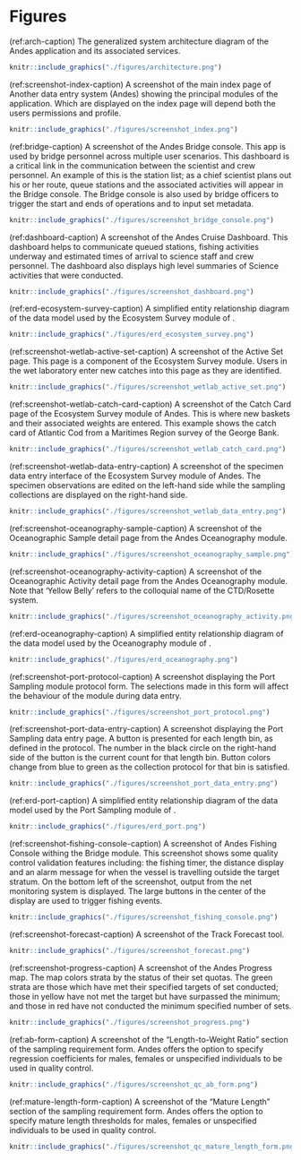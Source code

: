 # Figures

(ref:arch-caption) The generalized system architecture diagram of the Andes application and its associated services.
```r
knitr::include_graphics("./figures/architecture.png")
```
\clearpage

(ref:screenshot-index-caption) A screenshot of the main index page of Another data entry system (Andes) showing the principal modules of the application. Which are displayed on the index page will depend both the users permissions and profile.
```r
knitr::include_graphics("./figures/screenshot_index.png")
```
\clearpage

(ref:bridge-caption) A screenshot of the Andes Bridge console. This app is used by bridge personnel across multiple user scenarios. This dashboard is a critical link in the communication between the scientist and crew personnel. An example of this is the station list; as a chief scientist plans out his or her route, queue stations and the associated activities will appear in the Bridge console. The Bridge console is also used by bridge officers to trigger the start and ends of operations and to input set metadata.

```r
knitr::include_graphics("./figures/screenshot_bridge_console.png")
```
\clearpage

(ref:dashboard-caption) A screenshot of the Andes Cruise Dashboard. This dashboard helps to communicate queued stations, fishing activities underway and estimated times of arrival to science staff and crew personnel. The dashboard also displays high level summaries of Science activities that were conducted.
```r
knitr::include_graphics("./figures/screenshot_dashboard.png")
```
\clearpage

(ref:erd-ecosystem-survey-caption) A simplified entity relationship diagram of the data model used by the Ecosystem Survey module of \gls{andes}.
```r
knitr::include_graphics("./figures/erd_ecosystem_survey.png")
```
\clearpage

(ref:screenshot-wetlab-active-set-caption) A screenshot of the Active Set page. This page is a component of the Ecosystem Survey module. Users in the wet laboratory enter new catches into this page as they are identified.
```r
knitr::include_graphics("./figures/screenshot_wetlab_active_set.png")
```
\clearpage

(ref:screenshot-wetlab-catch-card-caption) A screenshot of the Catch Card page of the Ecosystem Survey module of Andes. This is where new baskets and their associated weights are entered. This example shows the catch card of Atlantic Cod from a Maritimes Region survey of the George Bank.
```r
knitr::include_graphics("./figures/screenshot_wetlab_catch_card.png")
```
\clearpage

(ref:screenshot-wetlab-data-entry-caption) A screenshot of the specimen data entry interface of the Ecosystem Survey module of Andes. The specimen observations are edited on the left-hand side while the sampling collections are displayed on the right-hand side.
```r
knitr::include_graphics("./figures/screenshot_wetlab_data_entry.png")
```
\clearpage

(ref:screenshot-oceanography-sample-caption) A screenshot of the Oceanographic Sample detail page from the Andes Oceanography module.
```r
knitr::include_graphics("./figures/screenshot_oceanography_sample.png")
```
\clearpage

(ref:screenshot-oceanography-activity-caption) A screenshot of the Oceanographic Activity detail page from the Andes Oceanography module. Note that 'Yellow Belly' refers to the colloquial name of the CTD/Rosette system.
```r
knitr::include_graphics("./figures/screenshot_oceanography_activity.png")
```
\clearpage

(ref:erd-oceanography-caption) A simplified entity relationship diagram of the data model used by the Oceanography module of \gls{andes}.
```r
knitr::include_graphics("./figures/erd_oceanography.png")
```
\clearpage


(ref:screenshot-port-protocol-caption) A screenshot displaying the Port Sampling module protocol form. The selections made in this form will affect the behaviour of the module during data entry.
```r
knitr::include_graphics("./figures/screenshot_port_protocol.png")
```
\clearpage

(ref:screenshot-port-data-entry-caption) A screenshot displaying the Port Sampling data entry page. A button is presented for each length bin, as defined in the protocol. The number in the black circle on the right-hand side of the button is the current count for that length bin. Button colors change from blue to green as the collection protocol for that bin is satisfied.
```r
knitr::include_graphics("./figures/screenshot_port_data_entry.png")
```
\clearpage

(ref:erd-port-caption) A simplified entity relationship diagram of the data model used by the Port Sampling module of \gls{andes}.
```r
knitr::include_graphics("./figures/erd_port.png")
```
\clearpage

(ref:screenshot-fishing-console-caption) A screenshot of Andes Fishing Console withing the Bridge module. This screenshot shows some quality control validation features including: the fishing timer, the distance display and an alarm message for when the vessel is travelling outside the target stratum. On the bottom left of the screenshot, output from the net monitoring system is displayed. The large buttons in the center of the display are used to trigger fishing events.
```r
knitr::include_graphics("./figures/screenshot_fishing_console.png")
```
\clearpage

(ref:screenshot-forecast-caption) A screenshot of the Track Forecast tool.
```r
knitr::include_graphics("./figures/screenshot_forecast.png")
```
\clearpage

(ref:screenshot-progress-caption) A screenshot of the Andes Progress map. The map colors strata by the status of their set quotas. The green strata are those which have met their specified targets of set conducted; those in yellow have not met the target but have surpassed the minimum; and those in red have not conducted the minimum specified number of sets.
```r
knitr::include_graphics("./figures/screenshot_progress.png")
```
\clearpage

(ref:ab-form-caption) A screenshot of the "Length-to-Weight Ratio" section of the sampling requirement form. Andes offers the option to specify regression coefficients for males, females or unspecified individuals to be used in quality control.
```r
knitr::include_graphics("./figures/screenshot_qc_ab_form.png")
```
\clearpage

(ref:mature-length-form-caption) A screenshot of the "Mature Length" section of the sampling requirement form. Andes offers the option to specify mature length thresholds for males, females or unspecified individuals to be used in quality control.
```r
knitr::include_graphics("./figures/screenshot_qc_mature_length_form.png")
```
\clearpage


